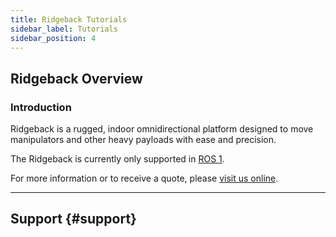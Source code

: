 ```yaml
---
title: Ridgeback Tutorials
sidebar_label: Tutorials
sidebar_position: 4
---
```



<ComponentIntroductionRidgeback />

## Ridgeback Overview

### Introduction

Ridgeback is a rugged, indoor omnidirectional platform designed to move manipulators and other heavy
payloads with ease and precision.

<!-- These tutorials will assist you with setting up and operating your Ridgeback. -->

The Ridgeback is currently only supported in [ROS 1](/docs/ros1noetic/robots/outdoor_robots/ridgeback/tutorials_ridgeback).

For more information or to receive a quote, please [visit us online](http://clearpathrobotics.com/ridgeback).

---

## Support {#support}

<Support />
